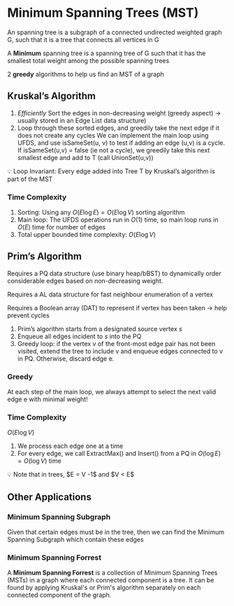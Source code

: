 # Minimum Spanning Trees (MST)

An spanning tree is a subgraph of a connected undirected weighted graph G, such that it is a tree that connects all vertices in G

A **Minimum** spanning tree is a spanning tree of G such that it has the smallest total weight among the possible spanning trees

2 **greedy** algorithms to help us find an MST of a graph

## Kruskal’s Algorithm

1. *Efficiently* Sort the edges in non-decreasing weight (greedy aspect) → usually stored in an Edge List data structure)
2. Loop through these sorted edges, and greedily take the next edge if it does not create any cycles  We can implement the main loop using UFDS, and use isSameSet(u, v) to test if adding an edge (u,v) is a cycle.
If isSameSet(u,v) = false (ie not a cycle), we greedily take this next smallest edge and add to T (call UnionSet(u,v)) 

<aside>
💡 Loop Invariant: Every edge added into Tree T by Kruskal’s algorithm is part of the MST

</aside>

### Time Complexity

1. Sorting: Using any $O(E \log E) = O(E\log V)$  sorting algorithm
2. Main loop: The UFDS operations run in $O(1)$ time, so main loop runs in $O(E)$  time for number of edges 
3. Total upper bounded time complexity: $O(E \log V)$

## Prim’s Algorithm

Requires a PQ data structure (use binary heap/bBST) to dynamically order considerable edges based on non-decreasing weight. 

Requires a AL data structure for fast neighbour enumeration of a vertex

Requires a Boolean array (DAT) to represent if vertex has been taken → help prevent cycles

1. Prim’s algorithm starts from a designated source vertex *s*
2. Enqueue all edges incident to *s* into the PQ 
3. Greedy loop: if the vertex v of the front-most edge pair has not been visited, extend the tree to include v and enqueue edges connected to v in PQ. Otherwise, discard edge e.

### Greedy

At each step of the main loop, we always attempt to select the next valid edge e with minimal weight!

### Time Complexity

$O(E\log V)$ 

1. We process each edge one at a time
2. For every edge, we call ExtractMax() and Insert() from a PQ in $O(\log E) = O(\log V)$  time 

<aside>
💡 Note that in trees, $E = V -1$ and $V < E$

</aside>

## Other Applications

### Minimum Spanning Subgraph

Given that certain edges must be in the tree, then we can find the Minimum Spanning Subgraph which contain these edges

### Minimum Spanning Forrest

A **Minimum Spanning Forrest** is a collection of Minimum Spanning Trees (MSTs) in a graph where each connected component is a tree. It can be found by applying Kruskal's or Prim's algorithm separately on each connected component of the graph.